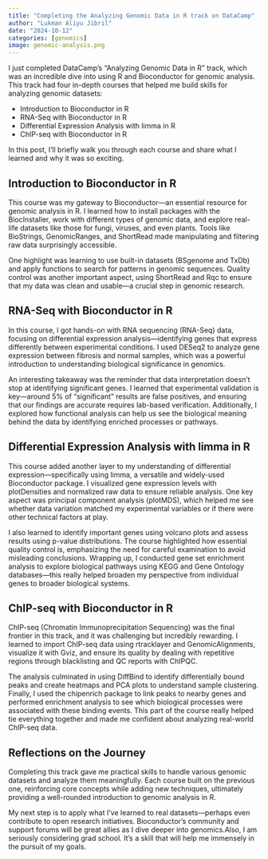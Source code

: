 ```yaml
---
title: "Completing the Analyzing Genomic Data in R track on DataCamp"
author: "Lukman Aliyu Jibril"
date: "2024-10-12"
categories: [genomics]
image: genomic-analysis.png
---
```



I just completed DataCamp's "Analyzing Genomic Data in R" track, which was an incredible dive into using R and Bioconductor for genomic analysis. This track had four in-depth courses that helped me build skills for analyzing genomic datasets:

- Introduction to Bioconductor in R
- RNA-Seq with Bioconductor in R
- Differential Expression Analysis with limma in R
- ChIP-seq with Bioconductor in R

In this post, I'll briefly walk you through each course and share what I learned and why it was so exciting.


## Introduction to Bioconductor in R

This course was my gateway to Bioconductor—an essential resource for genomic analysis in R. I learned how to install packages with the BiocInstaller, work with different types of genomic data, and explore real-life datasets like those for fungi, viruses, and even plants. Tools like BioStrings, GenomicRanges, and ShortRead made manipulating and filtering raw data surprisingly accessible.

One highlight was learning to use built-in datasets (BSgenome and TxDb) and apply functions to search for patterns in genomic sequences. Quality control was another important aspect, using ShortRead and Rqc to ensure that my data was clean and usable—a crucial step in genomic research.


## RNA-Seq with Bioconductor in R

In this course, I got hands-on with RNA sequencing (RNA-Seq) data, focusing on differential expression analysis—identifying genes that express differently between experimental conditions. I used DESeq2 to analyze gene expression between fibrosis and normal samples, which was a powerful introduction to understanding biological significance in genomics.

An interesting takeaway was the reminder that data interpretation doesn't stop at identifying significant genes. I learned that experimental validation is key—around 5% of "significant" results are false positives, and ensuring that our findings are accurate requires lab-based verification. Additionally, I explored how functional analysis can help us see the biological meaning behind the data by identifying enriched processes or pathways.

## Differential Expression Analysis with limma in R

This course added another layer to my understanding of differential expression—specifically using limma, a versatile and widely-used Bioconductor package. I visualized gene expression levels with plotDensities and normalized raw data to ensure reliable analysis. One key aspect was principal component analysis (plotMDS), which helped me see whether data variation matched my experimental variables or if there were other technical factors at play.

I also learned to identify important genes using volcano plots and assess results using p-value distributions. The course highlighted how essential quality control is, emphasizing the need for careful examination to avoid misleading conclusions. Wrapping up, I conducted gene set enrichment analysis to explore biological pathways using KEGG and Gene Ontology databases—this really helped broaden my perspective from individual genes to broader biological systems.

## ChIP-seq with Bioconductor in R

ChIP-seq (Chromatin Immunoprecipitation Sequencing) was the final frontier in this track, and it was challenging but incredibly rewarding. I learned to import ChIP-seq data using rtracklayer and GenomicAlignments, visualize it with Gviz, and ensure its quality by dealing with repetitive regions through blacklisting and QC reports with ChIPQC.

The analysis culminated in using DiffBind to identify differentially bound peaks and create heatmaps and PCA plots to understand sample clustering. Finally, I used the chipenrich package to link peaks to nearby genes and performed enrichment analysis to see which biological processes were associated with these binding events. This part of the course really helped tie everything together and made me confident about analyzing real-world ChIP-seq data.

## Reflections on the Journey

Completing this track gave me practical skills to handle various genomic datasets and analyze them meaningfully. Each course built on the previous one, reinforcing core concepts while adding new techniques, ultimately providing a well-rounded introduction to genomic analysis in R.

My next step is to apply what I've learned to real datasets—perhaps even contribute to open research initiatives. Bioconductor's community and support forums will be great allies as I dive deeper into genomics.Also, I am seriously considering grad school. It's a skill that will help me immensely in the pursuit of my goals. 